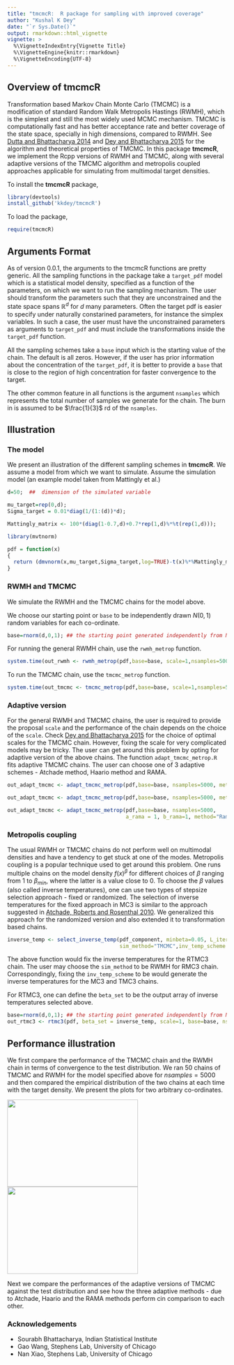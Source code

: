 ```yaml
---
title: "tmcmcR:  R package for sampling with improved coverage"
author: "Kushal K Dey"
date: "`r Sys.Date()`"
output: rmarkdown::html_vignette
vignette: >
  %\VignetteIndexEntry{Vignette Title}
  %\VignetteEngine{knitr::rmarkdown}
  %\VignetteEncoding{UTF-8}
---
```


## Overview of tmcmcR

Transformation based Markov Chain Monte Carlo (TMCMC) is a modification of standard Random Walk Metropolis Hastings (RWMH), which is the simplest and still the most widely used MCMC mechanism. TMCMC  is computationally fast and  has better acceptance rate and better coverage of the state space, specially in high dimensions, compared to RWMH. See [Dutta and Bhattacharya 2014](http://www.sciencedirect.com/science/article/pii/S1572312713000683) and  [Dey and Bhattacharya 2015](http://imstat.org/bjps/papers/BJPS295.pdf) for the algorithm and theoretical properties of TMCMC. In this package **tmcmcR**, we implement the Rcpp versions of RWMH and TMCMC, along with several adaptive versions of the TMCMC algorithm  and metropolis coupled approaches applicable for simulating from multimodal target densities.

To install the **tmcmcR** package, 

```r
library(devtools)
install_github('kkdey/tmcmcR')
```

To load the package,

```r
require(tmcmcR)
```

## Arguments Format

As of version 0.0.1, the arguments to the tmcmcR functions are pretty generic. All the sampling functions in the package take a `target_pdf` model which is a statistical model density, specified as a function of the parameters, on which we want to run the sampling mechanism. The user should transform the parameters such that they are unconstrained and the state space spans $\mathbb{R}^{d}$ for $d$ many parameters. Often the target pdf is easier to specify under naturally constarined parameters, for instance the simplex variables. In such a case, the user must have the unconstrained parameters as arguments to ` target_pdf` and must include the transformations inside the `target_pdf` function.

All the sampling schemes take a `base` input which is the starting value of the chain. The default is all zeros. However, if the user has prior information about the concentration of the `target_pdf`, it is better to provide a `base` that is close to the region of high concentration for faster convergence to the target. 

The other common feature in all functions is the argument `nsamples` which represents the total number of samples we generate for the chain. The burn in is assumed to be $\frac{1}{3}$ rd of the `nsamples`. 

## Illustration

### The model

We present an illustration of the different sampling schemes in **tmcmcR**. We assume a model from which we want to simulate. Assume the simulation model (an example model taken from Mattingly et al.)

```r
d=50;  ##  dimension of the simulated variable

mu_target=rep(0,d);
Sigma_target = 0.01*diag(1/(1:(d))*d);

Mattingly_matrix <- 100*(diag(1-0.7,d)+0.7*rep(1,d)%*%t(rep(1,d)));

library(mvtnorm)

pdf = function(x)
{
  return (dmvnorm(x,mu_target,Sigma_target,log=TRUE)-t(x)%*%Mattingly_matrix%*%x)
}
```

### RWMH and TMCMC

We simulate the RWMH and the TMCMC chains for the model above.

We choose our starting point or `base` to be independently drawn $N(0,1)$ random variables for each co-ordinate.

```r
base=rnorm(d,0,1); ## the starting point generated independently from N(0,1)
```

For running the general RWMH chain, use the `rwmh_metrop` function.

```r
system.time(out_rwmh <- rwmh_metrop(pdf,base=base, scale=1,nsamples=5000))
```

To run the TMCMC chain, use the `tmcmc_metrop` function.

```r
system.time(out_tmcmc <- tmcmc_metrop(pdf,base=base, scale=1,nsamples=5000))
```

### Adaptive version

For the general RWMH and TMCMC chains, the user is required to provide the proposal `scale` and the performance of the chain depends on the choice of the `scale`. Check [Dey and Bhattacharya 2015](http://arxiv.org/abs/1307.1446) for the choice of optimal scales for the TMCMC chain. However, fixing the scale for very complicated models may be tricky. The user can get around this problem by opting for adaptive version of the above chains. The function `adapt_tmcmc_metrop.R` fits adaptive TMCMC chains. The user can choose one of 3 adaptive schemes - Atchade method, Haario method and RAMA. 

```r
out_adapt_tmcmc <- adapt_tmcmc_metrop(pdf,base=base, nsamples=5000, method="Atchade");

out_adapt_tmcmc <- adapt_tmcmc_metrop(pdf,base=base, nsamples=5000, method="Haario");

out_adapt_tmcmc <- adapt_tmcmc_metrop(pdf,base=base, nsamples=5000, 
                                      a_rama = 1, b_rama=1, method="Rama");

```

### Metropolis coupling

The usual RWMH or TMCMC chains do not perform well on multimodal densities and have a tendency to get stuck at one of the modes. Metropolis coupling is a popular technique used to get around this problem. One runs multiple chains on the model density $f(x)^{\beta}$ for different choices of $\beta$ ranging from $1$ to $\beta_{min}$, where the latter is a value close to $0$. To choose the $\beta$ values (also called inverse temperatures), one can use two types of stepsize selection approach - fixed or randomized. The selection of inverse temperatures for the fixed approach in MC3 is similar to the approach suggested in [Atchade, Roberts and Rosenthal 2010](http://link.springer.com/article/10.1007%2Fs11222-010-9192-1). We generalized this approach for the randomized version and also extended it to transformation based chains. 

```r

inverse_temp <- select_inverse_temp(pdf_component, minbeta=0.05, L_iter =50, 
                                    sim_method="TMCMC",inv_temp_scheme = "randomized")

```

The above function would fix the inverse temperatures for the RTMC3 chain.
The user may choose the `sim_method` to be RWMH for RMC3 chain. Correspondingly, fixing the `inv_temp_scheme` to be \textbf{fixed} would generate the inverse temperatures for the MC3 and TMC3 chains.

For RTMC3, one can define the `beta_set` to be the output array of inverse temperatures selected above.

```r

base=rnorm(d,0,1); ## the starting point generated independently from N(0,1)
out_rtmc3 <- rtmc3(pdf, beta_set = inverse_temp, scale=1, base=base, nsamples=5000)

```

## Performance illustration

We first compare the performance of the TMCMC chain and the RWMH chain in terms of convergence to the test distribution. We ran $50$ chains of TMCMC and RWMH for the model specified above for $nsamples = 5000$ and then compared the empirical distribution of the two chains at each time with the target density. We present the plots for two arbitrary co-ordinates.

<img src='ks_compare_1.png' style="width:300px;height:200px;">
<img src='ks_compare_2.png' style="width:300px;height:200px;">

Next we compare the performances of the adaptive versions of TMCMC against the test distribution and see how the three adaptive methods - due to Atchade, Haario and the RAMA methods perform cin comparison to each other. 



### Acknowledgements


- Sourabh Bhattacharya, Indian Statistical Institute
- Gao Wang, Stephens Lab, University of Chicago
- Nan Xiao, Stephens Lab, University of Chicago





